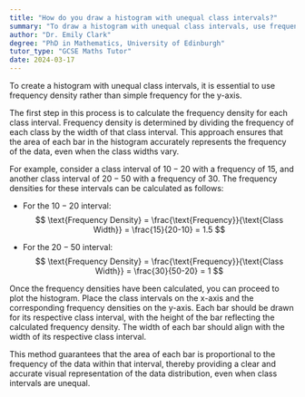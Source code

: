 ```yaml
---
title: "How do you draw a histogram with unequal class intervals?"
summary: "To draw a histogram with unequal class intervals, use frequency density instead of frequency for the y-axis."
author: "Dr. Emily Clark"
degree: "PhD in Mathematics, University of Edinburgh"
tutor_type: "GCSE Maths Tutor"
date: 2024-03-17
---
```


To create a histogram with unequal class intervals, it is essential to use frequency density rather than simple frequency for the y-axis.

The first step in this process is to calculate the frequency density for each class interval. Frequency density is determined by dividing the frequency of each class by the width of that class interval. This approach ensures that the area of each bar in the histogram accurately represents the frequency of the data, even when the class widths vary.

For example, consider a class interval of $10-20$ with a frequency of $15$, and another class interval of $20-50$ with a frequency of $30$. The frequency densities for these intervals can be calculated as follows:

- For the $10-20$ interval: 
$$
\text{Frequency Density} = \frac{\text{Frequency}}{\text{Class Width}} = \frac{15}{20-10} = 1.5
$$

- For the $20-50$ interval: 
$$
\text{Frequency Density} = \frac{\text{Frequency}}{\text{Class Width}} = \frac{30}{50-20} = 1
$$

Once the frequency densities have been calculated, you can proceed to plot the histogram. Place the class intervals on the x-axis and the corresponding frequency densities on the y-axis. Each bar should be drawn for its respective class interval, with the height of the bar reflecting the calculated frequency density. The width of each bar should align with the width of its respective class interval.

This method guarantees that the area of each bar is proportional to the frequency of the data within that interval, thereby providing a clear and accurate visual representation of the data distribution, even when class intervals are unequal.
    